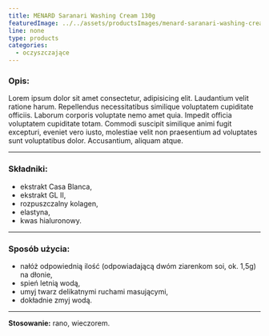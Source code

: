 ```yaml
---
title: MENARD Saranari Washing Cream 130g
featuredImage: ../../assets/productsImages/menard-saranari-washing-cream-130g.png
line: none
type: products
categories:
  - oczyszczające
---
```


<h3>Opis:</h3>

Lorem ipsum dolor sit amet consectetur, adipisicing elit. Laudantium velit ratione harum. Repellendus necessitatibus similique voluptatem cupiditate officiis. Laborum corporis voluptate nemo amet quia. Impedit officia voluptatem cupiditate totam. Commodi suscipit similique animi fugit excepturi, eveniet vero iusto, molestiae velit non praesentium ad voluptates sunt voluptatibus dolor. Accusantium, aliquam atque.

---

### Składniki:

- ekstrakt Casa Blanca,
- ekstrakt GL II,
- rozpuszczalny kolagen,
- elastyna,
- kwas hialuronowy.

---

### Sposób użycia:

- nałóż odpowiednią ilość (odpowiadającą dwóm ziarenkom soi, ok. 1,5g) na dłonie,
- spień letnią wodą,
- umyj twarz delikatnymi ruchami masującymi,
- dokładnie zmyj wodą.

---

**Stosowanie:** rano, wieczorem.
